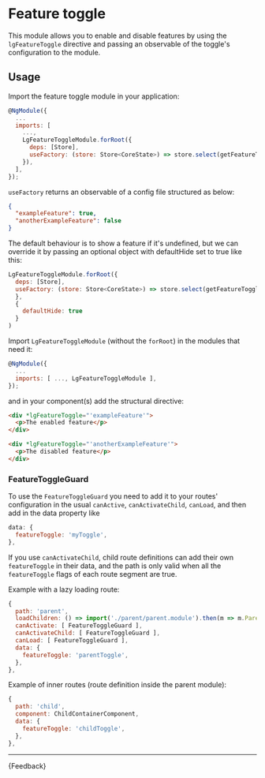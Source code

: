
<Meta title="Helpers/Directives/Feature toggle/Guide" />

# Feature toggle

This module allows you to enable and disable features by using the `lgFeatureToggle` directive and passing an observable of the toggle's configuration to the module.

## Usage

Import the feature toggle module in your application:

```js
@NgModule({
  ...
  imports: [
    ...,
    LgFeatureToggleModule.forRoot({
      deps: [Store],
      useFactory: (store: Store<CoreState>) => store.select(getFeatureToggles)
    }),
  ],
});
```

`useFactory` returns an observable of a config file structured as below:

```json
{
  "exampleFeature": true,
  "anotherExampleFeature": false
}
```

The default behaviour is to show a feature if it's undefined, but we can override it by passing an optional object with defaultHide set to true like this:

```js
LgFeatureToggleModule.forRoot({
  deps: [Store],
  useFactory: (store: Store<CoreState>) => store.select(getFeatureToggles)
  },
  {
    defaultHide: true
  }
)
```

Import `LgFeatureToggleModule` (without the `forRoot`) in the modules that need it:

```js
@NgModule({
  ...
  imports: [ ..., LgFeatureToggleModule ],
});
```

and in your component(s) add the structural directive:

```html
<div *lgFeatureToggle="'exampleFeature'">
  <p>The enabled feature</p>
</div>

<div *lgFeatureToggle="'anotherExampleFeature'">
  <p>The disabled feature</p>
</div>
```

### FeatureToggleGuard

To use the `FeatureToggleGuard` you need to add it to your routes' configuration in the usual `canActive`, `canActivateChild`, `canLoad`, and then add in the data property like

```js
data: {
  featureToggle: 'myToggle',
},
```

If you use `canActivateChild`, child route definitions can add their own `featureToggle` in their data, and the path is only valid when all the `featureToggle` flags of each route segment are true.

Example with a lazy loading route:

```js
{
  path: 'parent',
  loadChildren: () => import('./parent/parent.module').then(m => m.ParentnModule),
  canActivate: [ FeatureToggleGuard ],
  canActivateChild: [ FeatureToggleGuard ],
  canLoad: [ FeatureToggleGuard ],
  data: {
    featureToggle: 'parentToggle',
  },
},
```

Example of inner routes (route definition inside the parent module):

```js
{
  path: 'child',
  component: ChildContainerComponent,
  data: {
    featureToggle: 'childToggle',
  },
},
```

---

<Markdown>{Feedback}</Markdown>
